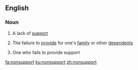 ==English==

===Noun===
{{en-noun|~}}

# {{label|en|uncountable}}A lack of [[support]]
# {{label|en|uncountable}}The failure to [[provide]] for one's [[family]] or other [[dependent]]s
# {{label|en|countable}} One who fails to provide support

[[fa:nonsupport]]
[[ku:nonsupport]]
[[zh:nonsupport]]